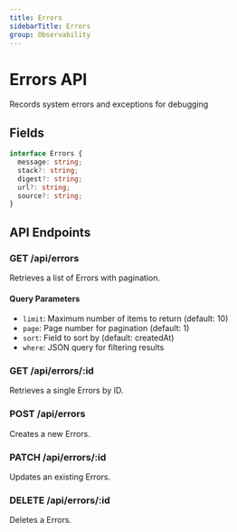 ```yaml
---
title: Errors
sidebarTitle: Errors
group: Observability
---
```



# Errors API

Records system errors and exceptions for debugging




## Fields

```typescript
interface Errors {
  message: string;
  stack?: string;
  digest?: string;
  url?: string;
  source?: string;
}
```




## API Endpoints

### GET /api/errors
Retrieves a list of Errors with pagination.

#### Query Parameters
- `limit`: Maximum number of items to return (default: 10)
- `page`: Page number for pagination (default: 1)
- `sort`: Field to sort by (default: createdAt)
- `where`: JSON query for filtering results

### GET /api/errors/:id
Retrieves a single Errors by ID.

### POST /api/errors
Creates a new Errors.

### PATCH /api/errors/:id
Updates an existing Errors.

### DELETE /api/errors/:id
Deletes a Errors.


